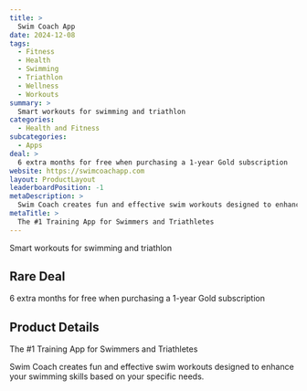 ```yaml
---
title: >
  Swim Coach App
date: 2024-12-08
tags:
  - Fitness
  - Health
  - Swimming
  - Triathlon
  - Wellness
  - Workouts
summary: >
  Smart workouts for swimming and triathlon
categories:
  - Health and Fitness
subcategories:
  - Apps
deal: >
  6 extra months for free when purchasing a 1-year Gold subscription
website: https://swimcoachapp.com
layout: ProductLayout
leaderboardPosition: -1
metaDescription: >
  Swim Coach creates fun and effective swim workouts designed to enhance your swimming skills based on your specific needs.
metaTitle: >
  The #1 Training App for Swimmers and Triathletes
---
```

Smart workouts for swimming and triathlon

## Rare Deal

6 extra months for free when purchasing a 1-year Gold subscription

## Product Details

The #1 Training App for Swimmers and Triathletes

Swim Coach creates fun and effective swim workouts designed to enhance your swimming skills based on your specific needs.
